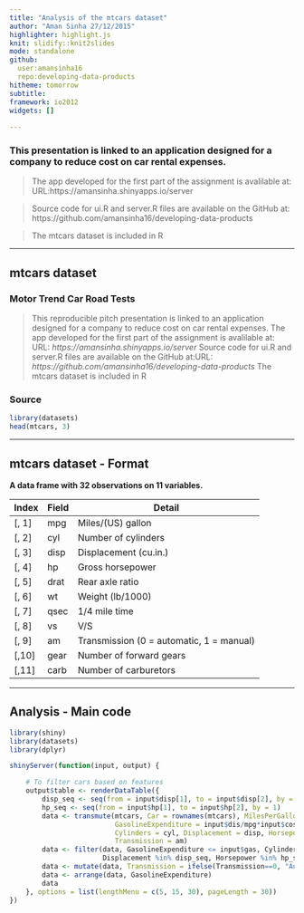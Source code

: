 ```yaml
---
title: "Analysis of the mtcars dataset"
author: "Aman Sinha 27/12/2015"
highlighter: highlight.js
knit: slidify::knit2slides
mode: standalone
github:
  user:amansinha16
  repo:developing-data-products
hitheme: tomorrow
subtitle: 
framework: io2012
widgets: []
 
---
```




### This presentation is linked to an application designed for a company to reduce cost on car rental expenses.  


>The app developed for the first part of the assignment is avalilable at: URL:https://amansinha.shinyapps.io/server

>Source code for ui.R and server.R files are available on the GitHub at: https://github.com/amansinha16/developing-data-products

>The mtcars dataset is included in R


---

## mtcars dataset

### Motor Trend Car Road Tests

> This reproducible pitch presentation is linked to an application designed for a company to reduce cost on car rental expenses.
>The app developed for the first part of the assignment is avalilable at: URL: *https://amansinha.shinyapps.io/server*
>Source code for ui.R and server.R files are available on the GitHub at:URL: *https://github.com/amansinha16/developing-data-products*
>The mtcars dataset is included in R


### Source

```r
library(datasets)
head(mtcars, 3)
```

---

## mtcars dataset - Format

**A data frame with 32 observations on 11 variables.**

| Index | Field | Detail |
------- | ----- | ------ |
| [, 1] | mpg | Miles/(US) gallon |
| [, 2]  | cyl | Number of cylinders |
| [, 3]	| disp | Displacement (cu.in.) |
| [, 4]	| hp | Gross horsepower |
| [, 5]	| drat | Rear axle ratio |
| [, 6]	| wt | Weight (lb/1000) |
| [, 7]	| qsec | 1/4 mile time |
| [, 8]	| vs | V/S |
| [, 9]	| am | Transmission (0 = automatic, 1 = manual) |
| [,10]	| gear | Number of forward gears |
| [,11]	| carb | Number of carburetors |

---

## Analysis - Main code

```r
library(shiny)
library(datasets)
library(dplyr)

shinyServer(function(input, output) {

    # To filter cars based on features
    output$table <- renderDataTable({
        disp_seq <- seq(from = input$disp[1], to = input$disp[2], by = 0.1)
        hp_seq <- seq(from = input$hp[1], to = input$hp[2], by = 1)
        data <- transmute(mtcars, Car = rownames(mtcars), MilesPerGallon = mpg, 
                          GasolineExpenditure = input$dis/mpg*input$cost,
                          Cylinders = cyl, Displacement = disp, Horsepower = hp, 
                          Transmission = am)
        data <- filter(data, GasolineExpenditure <= input$gas, Cylinders %in% input$cyl, 
                       Displacement %in% disp_seq, Horsepower %in% hp_seq, Transmission %in% input$am)
        data <- mutate(data, Transmission = ifelse(Transmission==0, "Automatic", "Manual"))
        data <- arrange(data, GasolineExpenditure)
        data
    }, options = list(lengthMenu = c(5, 15, 30), pageLength = 30))
})


```

